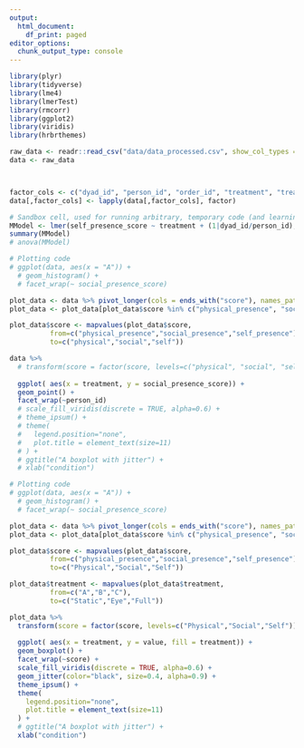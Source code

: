 ```yaml
---
output:
  html_document:
    df_print: paged
editor_options:
  chunk_output_type: console
---
```

```r
library(plyr)
library(tidyverse)
library(lme4)
library(lmerTest)
library(rmcorr)
library(ggplot2)
library(viridis)
library(hrbrthemes)
```

```r
raw_data <- readr::read_csv("data/data_processed.csv", show_col_types = FALSE)
data <- raw_data



factor_cols <- c("dyad_id", "person_id", "order_id", "treatment", "treatment_name")
data[,factor_cols] <- lapply(data[,factor_cols], factor)
```

```r
# Sandbox cell, used for running arbitrary, temporary code (and learning R)
MModel <- lmer(self_presence_score ~ treatment + (1|dyad_id/person_id), REML = TRUE, data = data)
summary(MModel)
# anova(MModel)
```

```r
# Plotting code
# ggplot(data, aes(x = "A")) +
  # geom_histogram() +
  # facet_wrap(~ social_presence_score)

plot_data <- data %>% pivot_longer(cols = ends_with("score"), names_pattern = "(\\w+)_score", names_to = c("score"))
plot_data <- plot_data[plot_data$score %in% c("physical_presence", "social_presence", "self_presence"),]

plot_data$score <- mapvalues(plot_data$score, 
          from=c("physical_presence","social_presence","self_presence"), 
          to=c("physical","social","self"))

data %>% 
  # transform(score = factor(score, levels=c("physical", "social", "self"))) %>%
  
  ggplot( aes(x = treatment, y = social_presence_score)) +
  geom_point() +
  facet_wrap(~person_id)
  # scale_fill_viridis(discrete = TRUE, alpha=0.6) +
  # theme_ipsum() +
  # theme(
  #   legend.position="none",
  #   plot.title = element_text(size=11)
  # ) +
  # ggtitle("A boxplot with jitter") +
  # xlab("condition")
```

```r
# Plotting code
# ggplot(data, aes(x = "A")) +
  # geom_histogram() +
  # facet_wrap(~ social_presence_score)

plot_data <- data %>% pivot_longer(cols = ends_with("score"), names_pattern = "(\\w+)_score", names_to = c("score"))
plot_data <- plot_data[plot_data$score %in% c("physical_presence", "social_presence", "self_presence"),]

plot_data$score <- mapvalues(plot_data$score, 
          from=c("physical_presence","social_presence","self_presence"), 
          to=c("Physical","Social","Self"))

plot_data$treatment <- mapvalues(plot_data$treatment, 
          from=c("A","B","C"), 
          to=c("Static","Eye","Full"))

plot_data %>% 
  transform(score = factor(score, levels=c("Physical","Social","Self"))) %>%
  
  ggplot( aes(x = treatment, y = value, fill = treatment)) +
  geom_boxplot() +
  facet_wrap(~score) + 
  scale_fill_viridis(discrete = TRUE, alpha=0.6) +
  geom_jitter(color="black", size=0.4, alpha=0.9) +
  theme_ipsum() +
  theme(
    legend.position="none",
    plot.title = element_text(size=11)
  ) +
  # ggtitle("A boxplot with jitter") +
  xlab("condition")
```